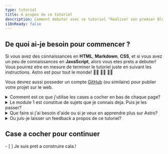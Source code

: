 ```yaml
---
type: tutorial
title: A propos de ce tutoriel
description: Comment debuter avec ce tutoriel "Realiser son premier Blog avec Astro".
i18nReady: false
---
```



## De quoi ai-je besoin pour commencer ?

Si vous avez des connaissances en **HTML**, **Markdown**, **CSS**, et si vous avez un peu de connaissances en **JavaScript**, alors vous etes prets a debuter! Vous pourrez etre en mesure de terminer le tutoriel juste en suivant les instructions. Astro est pour tout le monde! 🧑‍🚀 👩‍🚀 👨‍🚀 

Vous devrez aussi posseder un compte [GitHub](https://github.com) (ou similaire) pour publier votre projet sur le web.

<details>
<summary>Comment est ce que j'utilise les cases a cocher en bas de chaque page?</summary>

Vous les cochez!
 
A la fin de chaque page, vous trouverez une liste de cases a cocher, de taches que vous etes deja en mesure de faire. Cocher les cases correspondantes pour visualiser votre progres sur le trackeur du tutoriel

Utiliser le trackeur est optionnel, mais il permet de vous rappeller les etapes deja realisee lorsque vous parcourez le tutoriel en plusieurs visites. Vous pouvez aussi laisser certaines cases a cocher vierges pour vous rappeler des modules que vous voulez relire plus tard.

(Cette information est sauvegardee seulement dans le stockage local de votre naviguateur etn'est disponible nulle part ailleurs. Aucune information n'est ni envoyee a, ni sauvegardee par Astro.)
</details>

<details>
<summary> Le module 1 est constitue de sujets que je connais deja. Puis je les passer?</summary>

Vous pouvez utiliser les lecons dans le [Module 1](/en/tutorial/1-setup/) pour vous rassurer que vous avez tout le necessaire pour votre environnement de developement ainsi que les comptes dont vous aurez besoin pour finaliser le tutoriel. Ce tutoriel vous guidera dans le processus de creation d'une nouveau projet Astro, que vous sauvegarderez sur Github et deploierez sur Netlify.

Si vous [creer un nouveau, projet Astro vide](/en/install/auto/) et etes a l'aise avec votre setup, libre a vous de continuer directement au [Module 2](/en/tutorial/2-pages/) ou vous comencerez a creer de nouvelles pages dans votre projet.
</details>

<details>
<summary>Que faire si j'ai besoin d'aide ou si je veux en apprendre plus sur Astro?</summary>

Notre [amical serveur Discord Astro](https://astro.build/chat) est le lieu ou il faut etre! 

Entrer dans le canal de support forum et posez vos questions, dites `bonjour` et chattez sur le canal `#general` ou `#off-topic`.
</details>

<details>
<summary>Ou juis-je laisser un feedback a propos de ce tutoriel?</summary>

Ce tutoriel est un projet de notre equipe Docs. Vous pouvez nous trouver sur Discord sur le canal `#docs`, or nous envoyer vos difficultes sur [Repo sur GitHub](https://github.com/withastro/docs/issues). 
</details>

<Box icon="check-list">

## Case a cocher pour continuer

<Checklist>
- [ ] Je suis pret a construire cala.!
</Checklist>
</Box>
